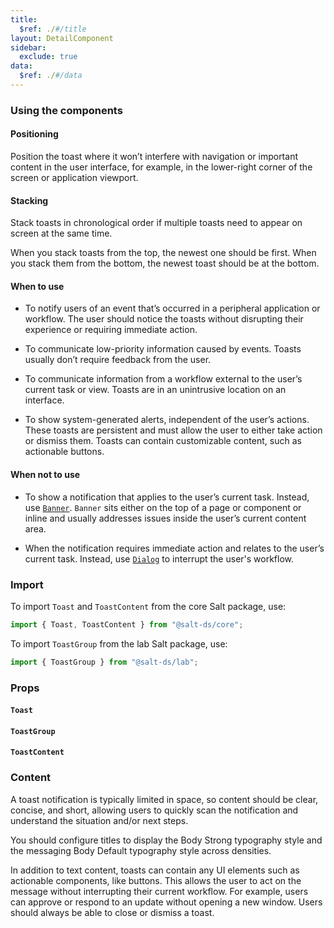 ```yaml
---
title:
  $ref: ./#/title
layout: DetailComponent
sidebar:
  exclude: true
data:
  $ref: ./#/data
---
```


### Using the components

#### Positioning

Position the toast where it won’t interfere with navigation or important content in the user interface, for example, in the lower-right corner of the screen or application viewport.

#### Stacking

Stack toasts in chronological order if multiple toasts need to appear on screen at the same time.

When you stack toasts from the top, the newest one should be first. When you stack them from the bottom, the newest toast should be at the bottom.

#### When to use

- To notify users of an event that’s occurred in a peripheral application or workflow. The user should notice the toasts without disrupting their experience or requiring immediate action.

- To communicate low-priority information caused by events. Toasts usually don’t require feedback from the user.

- To communicate information from a workflow external to the user’s current task or view. Toasts are in an unintrusive location on an interface.

- To show system-generated alerts, independent of the user’s actions. These toasts are persistent and must allow the user to either take action or dismiss them. Toasts can contain customizable content, such as actionable buttons.

#### When not to use

- To show a notification that applies to the user’s current task. Instead, use [`Banner`](../banner). `Banner` sits either on the top of a page or component or inline and usually addresses issues inside the user’s current content area.

- When the notification requires immediate action and relates to the user’s current task. Instead, use [`Dialog`](../dialog) to interrupt the user's workflow.

### Import

To import `Toast` and `ToastContent` from the core Salt package, use:

```js
import { Toast, ToastContent } from "@salt-ds/core";
```

To import `ToastGroup` from the lab Salt package, use:

```js
import { ToastGroup } from "@salt-ds/lab";
```

### Props

#### `Toast`

<PropsTable componentName="Toast" />

#### `ToastGroup`

<PropsTable packageName="lab" componentName="ToastGroup" />

#### `ToastContent`

<PropsTable componentName="ToastContent" />

### Content

A toast notification is typically limited in space, so content should be clear, concise, and short, allowing users to quickly scan the notification and understand the situation and/or next steps.

You should configure titles to display the Body Strong typography style and the messaging Body Default typography style across densities.

In addition to text content, toasts can contain any UI elements such as actionable components, like buttons. This allows the user to act on the message without interrupting their current workflow. For example, users can approve or respond to an update without opening a new window. Users should always be able to close or dismiss a toast.
